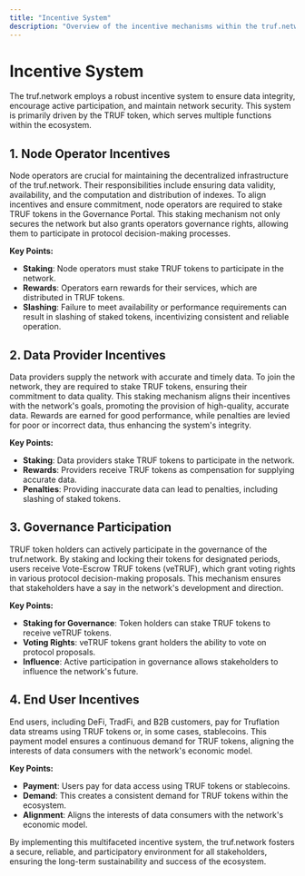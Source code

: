 ---
title: "Incentive System"
description: "Overview of the incentive mechanisms within the truf.network."
---

# Incentive System

The truf.network employs a robust incentive system to ensure data integrity, encourage active participation, and maintain network security. This system is primarily driven by the TRUF token, which serves multiple functions within the ecosystem.

## 1. Node Operator Incentives

Node operators are crucial for maintaining the decentralized infrastructure of the truf.network. Their responsibilities include ensuring data validity, availability, and the computation and distribution of indexes. To align incentives and ensure commitment, node operators are required to stake TRUF tokens in the Governance Portal. This staking mechanism not only secures the network but also grants operators governance rights, allowing them to participate in protocol decision-making processes.

**Key Points:**

- **Staking**: Node operators must stake TRUF tokens to participate in the network.
- **Rewards**: Operators earn rewards for their services, which are distributed in TRUF tokens.
- **Slashing**: Failure to meet availability or performance requirements can result in slashing of staked tokens, incentivizing consistent and reliable operation.

## 2. Data Provider Incentives

Data providers supply the network with accurate and timely data. To join the network, they are required to stake TRUF tokens, ensuring their commitment to data quality. This staking mechanism aligns their incentives with the network's goals, promoting the provision of high-quality, accurate data. Rewards are earned for good performance, while penalties are levied for poor or incorrect data, thus enhancing the system's integrity.

**Key Points:**

- **Staking**: Data providers stake TRUF tokens to participate in the network.
- **Rewards**: Providers receive TRUF tokens as compensation for supplying accurate data.
- **Penalties**: Providing inaccurate data can lead to penalties, including slashing of staked tokens.

## 3. Governance Participation

TRUF token holders can actively participate in the governance of the truf.network. By staking and locking their tokens for designated periods, users receive Vote-Escrow TRUF tokens (veTRUF), which grant voting rights in various protocol decision-making proposals. This mechanism ensures that stakeholders have a say in the network's development and direction.

**Key Points:**

- **Staking for Governance**: Token holders can stake TRUF tokens to receive veTRUF tokens.
- **Voting Rights**: veTRUF tokens grant holders the ability to vote on protocol proposals.
- **Influence**: Active participation in governance allows stakeholders to influence the network's future.

## 4. End User Incentives

End users, including DeFi, TradFi, and B2B customers, pay for Truflation data streams using TRUF tokens or, in some cases, stablecoins. This payment model ensures a continuous demand for TRUF tokens, aligning the interests of data consumers with the network's economic model.

**Key Points:**

- **Payment**: Users pay for data access using TRUF tokens or stablecoins.
- **Demand**: This creates a consistent demand for TRUF tokens within the ecosystem.
- **Alignment**: Aligns the interests of data consumers with the network's economic model.

By implementing this multifaceted incentive system, the truf.network fosters a secure, reliable, and participatory environment for all stakeholders, ensuring the long-term sustainability and success of the ecosystem.
